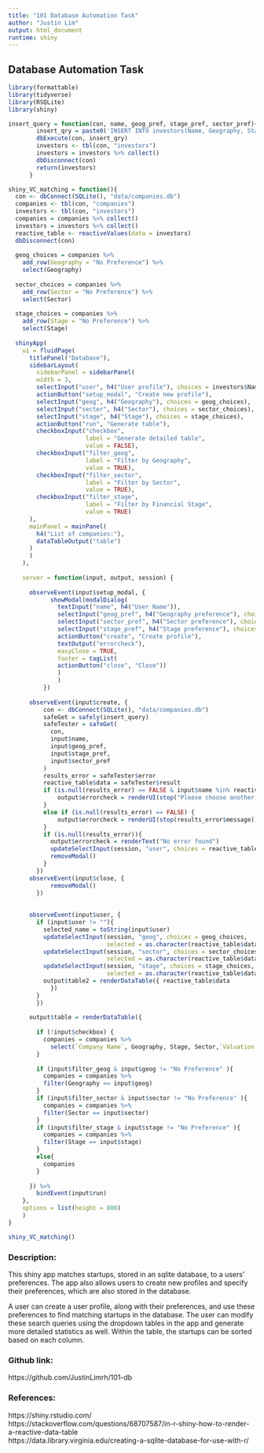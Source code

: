 ```yaml
---
title: "101 Database Automation Task"
author: "Justin Lim"
output: html_document
runtime: shiny
---
```


## Database Automation Task

```r
library(formattable)
library(tidyverse)
library(RSQLite)
library(shiny)
```

```r
insert_query = function(con, name, geog_pref, stage_pref, sector_pref){
        insert_qry = paste0('INSERT INTO investors(Name, Geography, Stage, Sector) VALUES ("'  ,  name,  '", "'  ,geog_pref, '", "'  ,stage_pref, '", "',  sector_pref, '");' )
        dbExecute(con, insert_qry)
        investors <- tbl(con, "investors")
        investors = investors %>% collect()
        dbDisconnect(con)
        return(investors)
      }

shiny_VC_matching = function(){
  con <- dbConnect(SQLite(), "data/companies.db")
  companies <- tbl(con, "companies")
  investors <- tbl(con, "investors")
  companies = companies %>% collect()
  investors = investors %>% collect()
  reactive_table <- reactiveValues(data = investors)
  dbDisconnect(con)
  
  geog_choices = companies %>% 
    add_row(Geography = "No Preference") %>% 
    select(Geography)
  
  sector_choices = companies %>% 
    add_row(Sector = "No Preference") %>% 
    select(Sector)
  
  stage_choices = companies %>% 
    add_row(Stage = "No Preference") %>% 
    select(Stage)
  
  shinyApp(
    ui = fluidPage(
      titlePanel("Database"),
      sidebarLayout(
        sidebarPanel = sidebarPanel(
        width = 3,
        selectInput("user", h4("User profile"), choices = investors$Name),
        actionButton("setup_modal", "Create new profile"),
        selectInput("geog", h4("Geography"), choices = geog_choices),
        selectInput("sector", h4("Sector"), choices = sector_choices),
        selectInput("stage", h4("Stage"), choices = stage_choices),
        actionButton("run", "Generate table"),
        checkboxInput("checkbox", 
                      label = "Generate detailed table", 
                      value = FALSE),
        checkboxInput("filter_geog", 
                      label = "Filter by Geography", 
                      value = TRUE),
        checkboxInput("filter_sector", 
                      label = "Filter by Sector", 
                      value = TRUE),
        checkboxInput("filter_stage", 
                      label = "Filter by Financial Stage", 
                      value = TRUE)
      ),
      mainPanel = mainPanel(
        h4("List of companies:"),
        dataTableOutput("table")
      )
      )
    ),
    
    server = function(input, output, session) {
      
      observeEvent(input$setup_modal, {
            showModal(modalDialog(
              textInput("name", h4("User Name")),
              selectInput("geog_pref", h4("Geography preference"), choices = (companies %>% add_row(Geography = "No Preference"))$Geography, selected = "No Preference"), 
              selectInput("sector_pref", h4("Sector preference"), choices = (companies %>% add_row(Sector = "No Preference"))$Sector, selected = "No Preference"),
              selectInput("stage_pref", h4("Stage preference"), choices = (companies %>% add_row(Stage = "No Preference"))$Stage, selected = "No Preference"),
              actionButton("create", "Create profile"),
              textOutput("errorcheck"),
              easyClose = TRUE,
              footer = tagList(
              actionButton("close", "Close"))
              )
              )
          })
      
      observeEvent(input$create, {
          con <- dbConnect(SQLite(), "data/companies.db")        
          safeGet = safely(insert_query)
          safeTester = safeGet(
            con,
            input$name,
            input$geog_pref,
            input$stage_pref,
            input$sector_pref
          ) 
          results_error = safeTester$error
          reactive_table$data = safeTester$result
          if (is.null(results_error) == FALSE & input$name %in% reactive_table$data$Name) {
              output$errorcheck = renderUI(stop("Please choose another name"))
          }
          else if (is.null(results_error) == FALSE) {
              output$errorcheck = renderUI(stop(results_error$message))
          }
          if (is.null(results_error)){
            output$errorcheck = renderText("No error found")
            updateSelectInput(session, "user", choices = reactive_table$data$Name)
            removeModal()
          }
        })
      observeEvent(input$close, {
            removeModal()
        })
      
      
      observeEvent(input$user, {
        if (input$user != ""){
          selected_name = toString(input$user)
          updateSelectInput(session, "geog", choices = geog_choices, 
                            selected = as.character(reactive_table$data %>% filter(Name==selected_name) %>% select(Geography)))
          updateSelectInput(session, "sector", choices = sector_choices,
                            selected = as.character(reactive_table$data %>% filter(Name == selected_name) %>% select(Sector)))
          updateSelectInput(session, "stage", choices = stage_choices, 
                            selected = as.character(reactive_table$data %>% filter(Name == selected_name) %>% select(Stage)))
          output$table2 = renderDataTable({ reactive_table$data
            })
        }
        })
      
      output$table = renderDataTable({
        
        if (!input$checkbox) {
          companies = companies %>% 
            select(`Company Name`, Geography, Stage, Sector,`Valuation ($B)`, `Total Raised ($B)`)
        }
        
        if (input$filter_geog & input$geog != "No Preference" ){
          companies = companies %>%
          filter(Geography == input$geog)
        }
        if (input$filter_sector & input$sector != "No Preference" ){
          companies = companies %>%
          filter(Sector == input$sector)
        }
        if (input$filter_stage & input$stage != "No Preference" ){
          companies = companies %>%
          filter(Stage == input$stage)
        }
        else{
          companies
        }
        
      }) %>% 
        bindEvent(input$run)
    },
    options = list(height = 800)
    )
}
```

```r
shiny_VC_matching()
```

### Description:

This shiny app matches startups, stored in an sqlite database, to a users' preferences. The app also allows users to create new profiles and specify their preferences, which are also stored in the database. 

A user can create a user profile, along with their preferences, and use these preferences to find matching startups in the database. The user can modify these search queries using the dropdown tables in the app and generate more detailed statistics as well. Within the table, the startups can be sorted based on each column. 

### Github link:
https://github.com/JustinLimrh/101-db

### References:
https://shiny.rstudio.com/  
https://stackoverflow.com/questions/68707587/in-r-shiny-how-to-render-a-reactive-data-table  
https://data.library.virginia.edu/creating-a-sqlite-database-for-use-with-r/  


